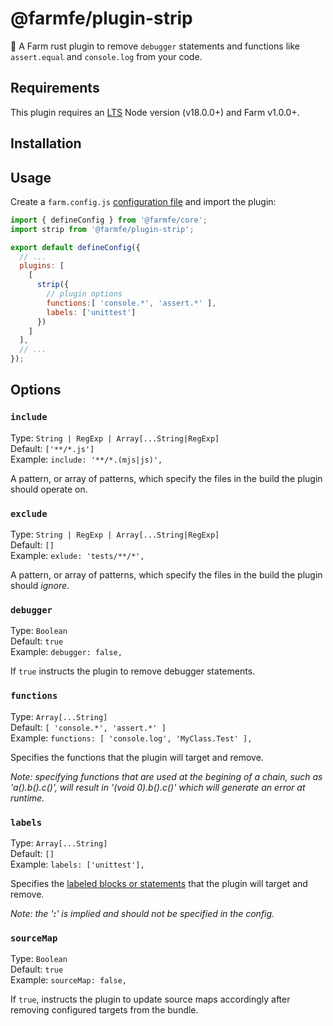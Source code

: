 
# @farmfe/plugin-strip

🍣 A Farm rust plugin to remove `debugger` statements and functions like `assert.equal` and `console.log` from your code.

## Requirements

This plugin requires an [LTS](https://github.com/nodejs/Release) Node version (v18.0.0+) and Farm v1.0.0+.

## Installation

<PackageManagerTabs command="pnpm add @farmfe/plugin-strip" />

## Usage

Create a `farm.config.js` [configuration file](https://www.farmfe.org/docs/config/configuring-farm) and import the plugin:

```js
import { defineConfig } from '@farmfe/core';
import strip from '@farmfe/plugin-strip';

export default defineConfig({
  // ...
  plugins: [
    [
      strip({
        // plugin options
        functions:[ 'console.*', 'assert.*' ],
        labels: ['unittest']
      })
    ]
  ],
  // ...
});
```

## Options

### `include`

Type: `String | RegExp | Array[...String|RegExp]`<br/>
Default: `['**/*.js']`<br/>
Example: `include: '**/*.(mjs|js)',`<br/>

A pattern, or array of patterns, which specify the files in the build the plugin should operate on.

### `exclude`

Type: `String | RegExp | Array[...String|RegExp]`<br/>
Default: `[]`<br/>
Example: `exlude: 'tests/**/*',`<br/>

A pattern, or array of patterns, which specify the files in the build the plugin should _ignore_.

### `debugger`

Type: `Boolean`<br/>
Default: `true`<br/>
Example: `debugger: false,`<br/>

If `true` instructs the plugin to remove debugger statements.

### `functions`

Type: `Array[...String]`<br/>
Default: `[ 'console.*', 'assert.*' ]`<br/>
Example: `functions: [ 'console.log', 'MyClass.Test' ],`<br/>

Specifies the functions that the plugin will target and remove.

_Note: specifying functions that are used at the begining of a chain, such as 'a().b().c()', will result in '(void 0).b().c()' which will generate an error at runtime._

### `labels`

Type: `Array[...String]`<br/>
Default: `[]`<br/>
Example: `labels: ['unittest'],`<br/>

Specifies the [labeled blocks or statements](https://developer.mozilla.org/en-US/docs/Web/JavaScript/Reference/Statements/label) that the plugin will target and remove.

_Note: the '**:**' is implied and should not be specified in the config._

### `sourceMap`

Type: `Boolean`<br/>
Default: `true`<br/>
Example: `sourceMap: false,`<br/>

If `true`, instructs the plugin to update source maps accordingly after removing configured targets from the bundle.
